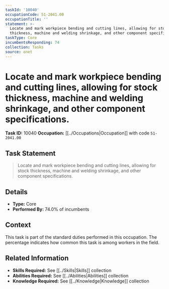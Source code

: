 ```yaml
---
taskId: '10040'
occupationCode: 51-2041.00
occupationTitle: ''
statement: >-
  Locate and mark workpiece bending and cutting lines, allowing for stock
  thickness, machine and welding shrinkage, and other component specifications.
taskType: Core
incumbentsResponding: 74
collection: Tasks
source: onet
---
```

# Locate and mark workpiece bending and cutting lines, allowing for stock thickness, machine and welding shrinkage, and other component specifications.

**Task ID:** 10040
**Occupation:** [[../Occupations|Occupation]] with code `51-2041.00`

## Task Statement

> Locate and mark workpiece bending and cutting lines, allowing for stock thickness, machine and welding shrinkage, and other component specifications.

## Details

- **Type:** Core
- **Performed By:** 74.0% of incumbents

## Context

This task is part of the standard duties performed in this occupation. The percentage indicates how common this task is among workers in the field.

## Related Information

- **Skills Required:** See [[../Skills|Skills]] collection
- **Abilities Required:** See [[../Abilities|Abilities]] collection
- **Knowledge Required:** See [[../Knowledge|Knowledge]] collection
